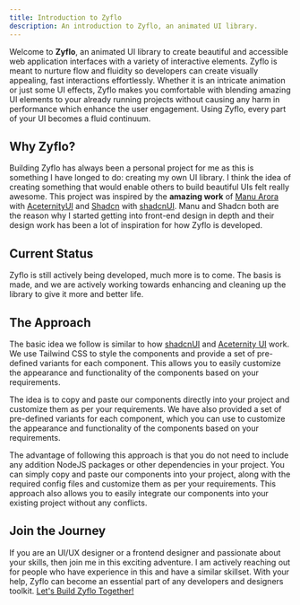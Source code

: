 ```yaml
---
title: Introduction to Zyflo
description: An introduction to Zyflo, an animated UI library.
---
```


Welcome to **Zyflo**, an animated UI library to create beautiful and accessible web application interfaces with a variety of interactive elements. Zyflo is meant to nurture flow and fluidity so developers can create visually appealing, fast interactions effortlessly. Whether it is an intricate animation or just some UI effects, Zyflo makes you comfortable with blending amazing UI elements to your already running projects without causing any harm in performance which enhance the user engagement. Using Zyflo, every part of your UI becomes a fluid continuum. 

## Why Zyflo?

Building Zyflo has always been a personal project for me as this is something I have longed to do: creating my own UI library. I think the idea of creating something that would enable others to build beautiful UIs felt really awesome. This project was inspired by the **amazing work** of <a href="manuarora.in" target="_blank">Manu Arora</a> with <a href="https://ui.aceternity.com" target="_blank">AceternityUI</a> and <a href="https://shadcn.com" target="_blank">Shadcn</a> with <a href="https://ui.shadcn.com" target="_blank">shadcnUI</a>. Manu and Shadcn both are the reason why I started getting into front-end design in depth and their design work has been a lot of inspiration for how Zyflo is developed. 

## Current Status

Zyflo is still actively being developed, much more is to come. The basis is made, and we are actively working towards enhancing and cleaning up the library to give it more and better life.

## The Approach

The basic idea we follow is similar to how <a href="https://ui.shadcn.com" target="_blank">shadcnUI</a> and <a href="https://ui.aceternity.com" target="_blank">Aceternity UI</a> work. We use Tailwind CSS to style the components and provide a set of pre-defined variants for each component. This allows you to easily customize the appearance and functionality of the components based on your requirements.

The idea is to copy and paste our components directly into your project and customize them as per your requirements. We have also provided a set of pre-defined variants for each component, which you can use to customize the appearance and functionality of the components based on your requirements.

The advantage of following this approach is that you do not need to include any addition NodeJS packages or other dependencies in your project. You can simply copy and paste our components into your project, along with the required config files and customize them as per your requirements. This approach also allows you to easily integrate our components into your existing project without any conflicts.

## Join the Journey

If you are an UI/UX designer or a frontend designer and passionate about your skills, then join me in this exciting adventure. I am actively reaching out for people who have experience in this and have a similar skillset. With your help, Zyflo can become an essential part of any developers and designers toolkit. <a href="mailto:me@harjot.pro">Let's Build Zyflo Together!</a>